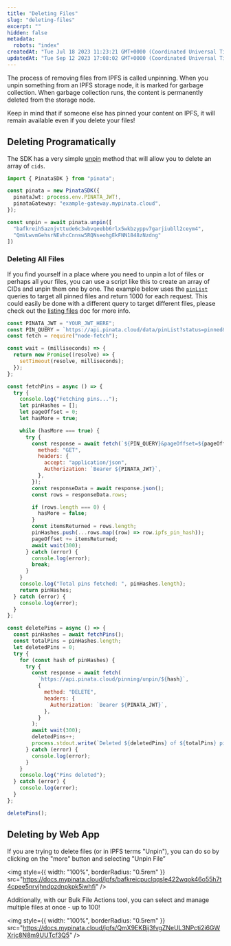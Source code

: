 ```yaml
---
title: "Deleting Files"
slug: "deleting-files"
excerpt: ""
hidden: false
metadata:
  robots: "index"
createdAt: "Tue Jul 18 2023 11:23:21 GMT+0000 (Coordinated Universal Time)"
updatedAt: "Tue Sep 12 2023 17:08:02 GMT+0000 (Coordinated Universal Time)"
---
```


The process of removing files from IPFS is called unpinning. When you unpin something from an IPFS storage node, it is marked for garbage collection. When garbage collection runs, the content is permanently deleted from the storage node.

<Warning>
  Keep in mind that if someone else has pinned your content on IPFS, it will
  remain available even if you delete your files!
</Warning>

## Deleting Programatically

The SDK has a very simple [unpin](/ipfs-sdk/data/unpin) method that will allow you to delete an array of `cids`.

```typescript
import { PinataSDK } from "pinata";

const pinata = new PinataSDK({
  pinataJwt: process.env.PINATA_JWT!,
  pinataGateway: "example-gateway.mypinata.cloud",
});

const unpin = await pinata.unpin([
  "bafkreih5aznjvttude6c3wbvqeebb6rlx5wkbzyppv7garjiubll2ceym4",
  "QmVLwvmGehsrNEvhcCnnsw5RQNseohgEkFNN1848zNzdng"
])
```

### Deleting All Files

If you find yourself in a place where you need to unpin a lot of files or perhaps all your files, you can use a script like this to create an array of CIDs and unpin them one by one. The example below uses the [`pinList`](/api-reference/endpoint/list-files) queries to target all pinned files and return 1000 for each request. This could easily be done with a different query to target different files, please check out the [listing files](/pinning/listing-files) doc for more info.

```javascript Unpin All Files
const PINATA_JWT = "YOUR_JWT_HERE";
const PIN_QUERY = `https://api.pinata.cloud/data/pinList?status=pinned&pageLimit=1000&includeCount=false`;
const fetch = require("node-fetch");

const wait = (milliseconds) => {
  return new Promise((resolve) => {
    setTimeout(resolve, milliseconds);
  });
};

const fetchPins = async () => {
  try {
    console.log("Fetching pins...");
    let pinHashes = [];
    let pageOffset = 0;
    let hasMore = true;

    while (hasMore === true) {
      try {
        const response = await fetch(`${PIN_QUERY}&pageOffset=${pageOffset}`, {
          method: "GET",
          headers: {
            accept: "application/json",
            Authorization: `Bearer ${PINATA_JWT}`,
          },
        });
        const responseData = await response.json();
        const rows = responseData.rows;

        if (rows.length === 0) {
          hasMore = false;
        }
        const itemsReturned = rows.length;
        pinHashes.push(...rows.map((row) => row.ipfs_pin_hash));
        pageOffset += itemsReturned;
        await wait(300);
      } catch (error) {
        console.log(error);
        break;
      }
    }
    console.log("Total pins fetched: ", pinHashes.length);
    return pinHashes;
  } catch (error) {
    console.log(error);
  }
};

const deletePins = async () => {
  const pinHashes = await fetchPins();
  const totalPins = pinHashes.length;
  let deletedPins = 0;
  try {
    for (const hash of pinHashes) {
      try {
        const response = await fetch(
          `https://api.pinata.cloud/pinning/unpin/${hash}`,
          {
            method: "DELETE",
            headers: {
              Authorization: `Bearer ${PINATA_JWT}`,
            },
          }
        );
        await wait(300);
        deletedPins++;
        process.stdout.write(`Deleted ${deletedPins} of ${totalPins} pins\r`);
      } catch (error) {
        console.log(error);
      }
    }
    console.log("Pins deleted");
  } catch (error) {
    console.log(error);
  }
};

deletePins();
```

## Deleting by Web App

If you are trying to delete files (or in IPFS terms "Unpin"), you can do so by clicking on the "more" button and selecting "Unpin File”

<img
  style={{ width: "100%", borderRadius: "0.5rem" }}
  src="https://docs.mypinata.cloud/ipfs/bafkreicpuclqqsle422wqok46o55h7t4cpee5nrvjhndpzdnpkpk5iwhfi"
/>

Additionally, with our Bulk File Actions tool, you can select and manage multiple files at once - up to 100!

<img
  style={{ width: "100%", borderRadius: "0.5rem" }}
  src="https://docs.mypinata.cloud/ipfs/QmX9EKBjj3fvgZNeUL3NPcti2i6GWXrjc8N8m9UUTcf3Q5"
/>

